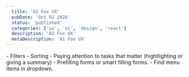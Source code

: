```yaml
---
  title: 'AI Fox UX'
  pubDate: 'Oct 01 2024'
  status: 'published'
  categories: ['ux', 'ai', 'design', 'react']
  description: 'AI Fox UX'
  metaDescription: 'AI Fox UX'
---
```



<Package 
npm="npm install ai @ai-sdk/openai zod" 
yarn="yarn add ai @ai-sdk/openai zod" 
pnpm="pnpm add ai @ai-sdk/openai zod" />

<Window />
- Filters
- Sorting
- Paying attention to tasks that matter (hightlighting or giving a summary)
- Prefilling forms or smart filling forms.
- Find menu items in dropdown.

